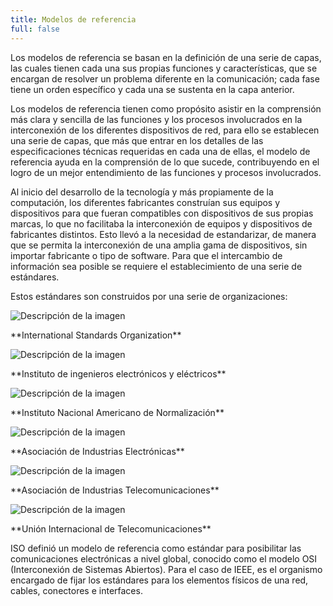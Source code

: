 ```yaml
---
title: Modelos de referencia
full: false
---
```


Los modelos de referencia se basan en la definición de una serie de capas, las cuales tienen cada una sus propias funciones y características, que se encargan de resolver un problema diferente en la comunicación; cada fase tiene un orden específico y cada una se sustenta en la capa anterior.

Los modelos de referencia tienen como propósito asistir en la comprensión más clara y sencilla de las funciones y los procesos involucrados en la interconexión de los diferentes dispositivos de red, para ello se establecen una serie de capas, que más que entrar en los detalles de las especificaciones técnicas requeridas en cada una de ellas, el modelo de referencia ayuda en la comprensión de lo que sucede, contribuyendo en el logro de un mejor entendimiento de las funciones y procesos involucrados.

Al inicio del desarrollo de la tecnología y más propiamente de la computación, los diferentes fabricantes construían sus equipos y dispositivos para que fueran compatibles con dispositivos de sus propias marcas, lo que no facilitaba la interconexión de equipos y dispositivos de fabricantes distintos. Esto llevó a la necesidad de estandarizar, de manera que se permita la interconexión de una amplia gama de dispositivos, sin importar fabricante o tipo de software. Para que el intercambio de información sea posible se requiere el establecimiento de una serie de estándares.

Estos estándares son construidos por una serie de organizaciones:

<div style={{ display: "flex", alignItems: "center" }}>
  <img 
    src="/images/conceptos-basicos-de-redes-y-networking/002.svg" 
    alt="Descripción de la imagen" 
    style={{ maxWidth: "100px", marginRight: "20px" }} 
  />
  <p>
    **International Standards Organization**
  </p>
</div>

<div style={{ display: "flex", alignItems: "center" }}>
  <img 
    src="/images/conceptos-basicos-de-redes-y-networking/003.svg" 
    alt="Descripción de la imagen" 
    style={{ maxWidth: "100px", marginRight: "20px" }} 
  />
  <p>
    **Instituto de ingenieros electrónicos y eléctricos**
  </p>
</div>

<div style={{ display: "flex", alignItems: "center" }}>
  <img 
    src="/images/conceptos-basicos-de-redes-y-networking/004.svg" 
    alt="Descripción de la imagen" 
    style={{ maxWidth: "100px", marginRight: "20px" }} 
  />
  <p>
    **Instituto Nacional Americano de Normalización**
  </p>
</div>

<div style={{ display: "flex", alignItems: "center" }}>
  <img 
    src="/images/conceptos-basicos-de-redes-y-networking/005.svg" 
    alt="Descripción de la imagen" 
    style={{ maxWidth: "100px", marginRight: "20px" }} 
  />
  <p>
    **Asociación de Industrias Electrónicas**
  </p>
</div>

<div style={{ display: "flex", alignItems: "center" }}>
  <img 
    src="/images/conceptos-basicos-de-redes-y-networking/006.svg" 
    alt="Descripción de la imagen" 
    style={{ maxWidth: "100px", marginRight: "20px" }} 
  />
  <p>
    **Asociación de Industrias Telecomunicaciones**
  </p>
</div>

<div style={{ display: "flex", alignItems: "center" }}>
  <img 
    src="/images/conceptos-basicos-de-redes-y-networking/007.svg" 
    alt="Descripción de la imagen" 
    style={{ maxWidth: "100px", marginRight: "20px" }} 
  />
  <p>
    **Unión Internacional de Telecomunicaciones**
  </p>
</div>

ISO definió un modelo de referencia como estándar para posibilitar las comunicaciones electrónicas a nivel global, conocido como el modelo OSI (Interconexión de Sistemas Abiertos). Para el caso de IEEE, es el organismo encargado de fijar los estándares para los elementos físicos de una red, cables, conectores e interfaces.